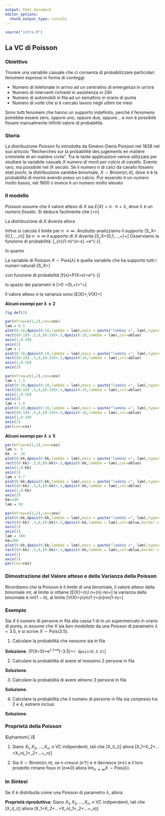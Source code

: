 ```yaml
---
output: html_document
editor_options: 
  chunk_output_type: console
---
```

```r
source("intro.R")

```

\newpage

## La VC di Poisson


### Obiettivo

Trovare una variabile casuale che ci consenta di probabilizzare particolari fenomeni espressi in forma di conteggi:

  - Numero di telefonate in arrivo ad un centralino di emergenza in un'ora
  - Numero di interventi richiesti in assistenza in 24h
  - Numero di automobili in fila ad un semaforo in orario di punta
  - Numero di volte che si è cercato lavoro negli ultimi tre mesi

Sono tutti fenomeni che hanno un supporto indefinito, perché il fenomeno potrebbe essere zero, oppure uno, oppure due, oppure... e non è possibile fissare manualmente infiniti valore di probabilità.

### Storia

La distribuzione _Poisson_ fu introdotta da Siméon-Denis Poisson nel 1838 nel suo articolo "Recherches sur la probabilité des jugements en matière criminelle et en matière civile". Tra le tante applicazioni venne utilizzata per studiare la variabile casuale $X$ _numero di morti per calcio di cavallo_. Evento raro, ma possibile nel IX secolo.
Se il numero $n$ di calci da cavallo fossero stati pochi, la distribuzione sarebbe binomiale, $X\sim \text{Binom}(n;\pi)$, dove $\pi$ è la probabilità di morire avendo preso un calcio.
 Pur essendo $\pi$ un numero molto basso, nel 1800 $n$ invece è un numero molto elevato

### Il modello

Poisson assume che il valore atteso di $X$ sia $E(X)=n\cdot\pi=\lambda$, dove $\lambda$ è un _numero fissato_. 
Si deduce facilmente che
\[\pi=\frac\lambda n\]

La distribuzione di $X$ diventa allora
\begin{eqnarray*}
  P(X=x) &=& \binom{n}{x}\pi^x(1-\pi)^{n-x}\\
         &=& \binom{n}{x}\left(\frac\lambda n\right)^x\left(1-\frac\lambda n\right)^{n-x}\\
         &=& \frac{n!}{x!(n-x)!}\left(\frac\lambda n\right)^x\left(1-\frac\lambda n\right)^{n-x}\\
         &=& \frac{\lambda^x}{x!}\frac{n!}{(n-x)! n^x}\left(1-\frac\lambda n\right)^{n-x}
\end{eqnarray*}

Infine si calcola il limite per $n\to\infty$. 
Anzitutto analizziamo il supporto
\[S_X=\{0,1,...,n\}\]
Se $n\to\infty$ il supporto di $X$ diventa
\[S_X=\{0,1,...,+\infty\}=\mathbb{N}\]
Osserviamo la funzione di probabilità:
\[\lim_{n\to\infty}\frac{\lambda^x}{x!}\frac{n!}{(n-x)! n^x}\left(1-\frac\lambda n\right)^{n-x} =\frac{\lambda^x}{x!}e^{-\lambda}\]

In quanto
\begin{eqnarray*}
  \lim_{n\to\infty}\frac{n!}{(n-x)! n^x} &=& 1\\
  \lim_{n\to\infty}\left(1-\frac\lambda n\right)^{n-x}    &=& e^{-\lambda},\qquad \text{si tratta di un limite notevole}
\end{eqnarray*}

La variabile di Poisson $X\sim \text{Pois}(\lambda)$ è quella variabile che ha supporto tutti i numeri naturali
\[S_X=\mathbb{N}\]

con funzione di probabilità
\[f(x)=P(X=x)=\frac{\lambda^x}{x!}e^{-\lambda}\]

lo spazio dei parametri è
\[\lambda>0 \rightarrow \Theta=(0,+\infty)=\mathbb{R}^+\]

Il valore atteso e la varianza sono
\[E(X)=\lambda,\qquad V(X)=\lambda\]

__Alcuni esempi per $\lambda\le 2$__

```r
fig.def(2)
```

```r
par(mfrow=c(1,2),cex=cex)
lam = 0.5
plot(0:10,dpois(0:10,lambda = lam),main = paste("lambda =", lam),type="n",lwd=2,col=ared,axes = F,xlab = "x",ylab="f(x)" )
rect((0:10)-.5,0,(0:10)+.5,dpois(0:10,lambda = lam),col=ablue)
axis(1,0:10)
axis(2)
lam = 1
plot(0:10,dpois(0:10,lambda = lam),main = paste("lambda =", lam),type="n",lwd=2,col=ared,axes = F,xlab = "x",ylab="f(x)" )
rect((0:10)-.5,0,(0:10)+.5,dpois(0:10,lambda = lam),col=ablue)
axis(1,0:10)
axis(2)
```

```r
par(mfrow=c(1,2),cex=cex)
lam = 1.5
plot(0:10,dpois(0:10,lambda = lam),main = paste("lambda =", lam),type="n",lwd=2,col=ared,axes = F,xlab = "x",ylab="f(x)" )
rect((0:10)-.5,0,(0:10)+.5,dpois(0:10,lambda = lam),col=ablue)
axis(1,0:10)
axis(2)
lam = 2.0
plot(0:10,dpois(0:10,lambda = lam),main = paste("lambda =", lam),type="n",lwd=2,col=ared,axes = F,xlab = "x",ylab="f(x)" )
rect((0:10)-.5,0,(0:10)+.5,dpois(0:10,lambda = lam),col=ablue)
axis(1,0:10)
axis(2)
par(cex=cex)

```


__Alcuni esempi per $\lambda\geq 5$__

```r
par(mfrow=c(1,2),cex=cex)
lam <- 5
kk  <- 20
plot(0:kk,dpois(0:kk,lambda = lam),main = paste("lambda =", lam),type="n",lwd=2,col=ared,axes = F,xlab = "x",ylab="f(x)" )
rect((0:kk)-.5,0,(0:kk)+.5,dpois(0:kk,lambda = lam),col=ablue)
axis(1,0:kk)
axis(2)
lam = 9.7
plot(0:kk,dpois(0:kk,lambda = lam),main = paste("lambda =", lam),type="n",lwd=2,col=ared,axes = F,xlab = "x",ylab="f(x)" )
rect((0:kk)-.5,0,(0:kk)+.5,dpois(0:kk,lambda = lam),col=ablue)
axis(1,0:kk)
axis(2)
kk=100
lam = 50
```

```r
par(mfrow=c(1,2),cex=cex)
plot(0:kk,dpois(0:kk,lambda = lam),main = paste("lambda =", lam),type="n",lwd=2,col=ared,axes = F,xlab = "x",ylab="f(x)" )
rect((0:kk)-.5,0,(0:kk)+.5,dpois(0:kk,lambda = lam),col=ablue,border = ablue)
axis(1)
axis(2)
lam = 100
kk=200
plot(0:kk,dpois(0:kk,lambda = lam),main = paste("lambda =", lam),type="n",lwd=2,col=ared,axes = F,xlab = "x",ylab="f(x)" )
rect((0:kk)-.5,0,(0:kk)+.5,dpois(0:kk,lambda = lam),col=ablue,border = ablue)
axis(1)
axis(2)
par(cex=cex)

```


### Dimostrazione del Valore atteso e della Varianza della Poisson

Ricordiamo che la Poisson è il limite di una binomiale, il valore atteso della binomiale $n\pi$, al limite si ottiene
\[E(X)=\lim_{n\to\infty} n\pi=\lim_{n\to\infty} n\frac\lambda n=\lambda\]
la varianza della binomiale è $n\pi(1-\pi)$, al limite
\[V(X)=\lim_{n\to\infty}n\pi(1-\pi)=\lim_{n\to\infty}n\frac\lambda n\left(1-\frac\lambda n\right)=\lambda\]



### Esempio

Sia $X$ il numero di persone in fila alla cassa 1 di in un supermercato in orario di punta, si _assume_ che $X$ sia _ben modellata_ da una Poisson di parametro $\lambda=3.5$, e si scrive $X\sim\text{Pois}(3.5)$. 

1. Calcolare la probabilità che _nessuno_ sia in fila

__Soluzione.__
\[P(X=0)=\frac{\lambda^x}{x!}e^{-\lambda}=\frac{3.5^0}{0!}e^{-3.5}=`r dpois(0,3.5)`\]

2. Calcolare la probabilità di avere _al massimo_ 2 persone in fila

__Soluzione.__
\begin{eqnarray*}
P(X\leq 2) &=& P(X=0\cup X=1 \cup X=2)\\
           &=& P(X=0)+P(X=1)+P(X=2)\\
           &=& \frac{3.5^0}{0!}e^{-3.5}+\frac{3.5^1}{1!}e^{-3.5}+\frac{3.5^2}{2!}e^{-3.5}\\
           &=& `r dpois(0,3.5)` + `r dpois(1,3.5)` + `r dpois(2,3.5)` = `r sum(dpois(0:2,3.5))`
\end{eqnarray*}

3. Calcolare la probabilità di avere _almeno_ 2 persone in fila

__Soluzione.__
\begin{eqnarray*}
P(X\geq 2) &=& P(X=2\cup X=3 \cup X=4 \cup ...)\\
           &=& 1 - P(X<2)\\
           &=& 1-(P(X=0)+P(X=1))\\
           &=& 1-(`r dpois(0,3.5)` + `r dpois(1,3.5)`) = `r 1-sum(dpois(0:1,3.5))`
\end{eqnarray*}

4. Calcolare la probabilità che il numero di persone in fila sia _compreso_ tra 2 e 4, estremi inclusi

__Soluzione.__
\begin{eqnarray*}
P(2\leq X\leq 4) &=& P(X=2\cup X=3 \cup X=4 )\\
           &=& `r dpois(2,3.5)` + `r dpois(3,3.5)`+ `r dpois(4,3.5)`= `r sum(dpois(0:1,3.5))`
\end{eqnarray*}

### Proprietà della Poisson

:::{.proposition name="Variabile Casuale di Poisson"}
$\phantom{.}$
  
1. Siano $X_1, X_2,...,X_n$, $n$ VC indipendenti, tali che
\[X_i\sim\text{Pois}(\lambda_i)\]
allora 
\[X_1+X_2+...+X_n\sim\text{Pois}(\lambda_1+\lambda_2+...+\lambda_n)\]

2. Sia $X\sim\text{Binom}(n;\pi)$, se $n$ cresce ($n\uparrow$) e $\pi$ decresce ($\pi\downarrow$) e il loro prodotto rimane fisso in
\[n\pi=\lambda>0\]
allora $\lim_{n\to\infty}X\sim \text{Pois}(\lambda)$.
:::

### In Sintesi

:::{.info2 data-latex=""}
Se $X$ è distribuita come una Poisson di parametro $\lambda$, allora

\begin{align*}
\text{Notazione} & & X&\sim\mbox{Pois}(\lambda) \\
\text{Supporto} & & S_X &=\{0,1,2,...\}\equiv\mathbb{N} \\
\text{Funzione di probabilità} & & f(x)&=\frac{\lambda^x}{x!}e^{-\lambda}\\
\text{Spazio dei paramteri} & & \lambda&\in[0,+\infty)\equiv\mathbb{R}^+\\
\text{Valore Atteso} & & E(X)&=\lambda\\
\text{Varianza} & & V(X)&=\lambda\\
\end{align*}

**Proprietà riproduttiva:** 
Siano $X_1, X_2,...,X_n$, $n$ VC indipendenti, tali che
\[X_i\sim\text{Pois}(\lambda_i)\]
allora 
\[X_1+X_2+...+X_n\sim\text{Pois}(\lambda_1+\lambda_2+...+\lambda_n)\]
:::
